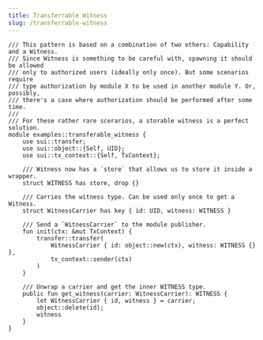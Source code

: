 ```yaml
---
title: Transferrable Witness
slug: /transferrable-witness
---
```


```sui-move
/// This pattern is based on a combination of two others: Capability and a Witness.
/// Since Witness is something to be careful with, spawning it should be allowed
/// only to authorized users (ideally only once). But some scenarios require
/// type authorization by module X to be used in another module Y. Or, possibly,
/// there's a case where authorization should be performed after some time.
///
/// For these rather rare scerarios, a storable witness is a perfect solution.
module examples::transferable_witness {
    use sui::transfer;
    use sui::object::{Self, UID};
    use sui::tx_context::{Self, TxContext};

    /// Witness now has a `store` that allows us to store it inside a wrapper.
    struct WITNESS has store, drop {}

    /// Carries the witness type. Can be used only once to get a Witness.
    struct WitnessCarrier has key { id: UID, witness: WITNESS }

    /// Send a `WitnessCarrier` to the module publisher.
    fun init(ctx: &mut TxContext) {
        transfer::transfer(
            WitnessCarrier { id: object::new(ctx), witness: WITNESS {} },
            tx_context::sender(ctx)
        )
    }

    /// Unwrap a carrier and get the inner WITNESS type.
    public fun get_witness(carrier: WitnessCarrier): WITNESS {
        let WitnessCarrier { id, witness } = carrier;
        object::delete(id);
        witness
    }
}
```
